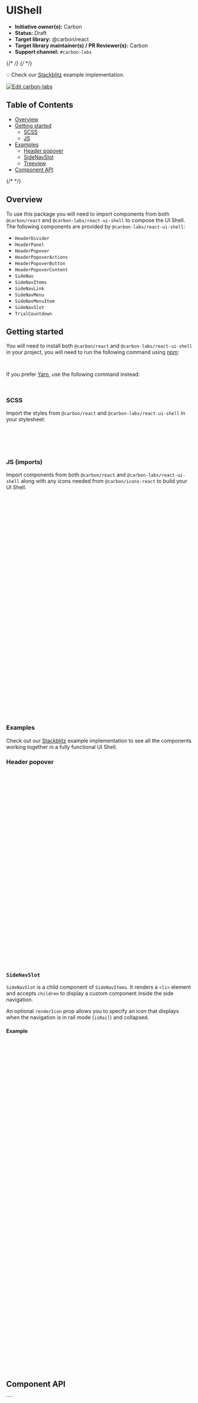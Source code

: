 
<Meta isTemplate />

# UIShell

- **Initiative owner(s):** Carbon
- **Status:** Draft
- **Target library:** @carbon/react
- **Target library maintainer(s) / PR Reviewer(s):** Carbon
- **Support channel:** `#carbon-labs`

{/* <!-- START doctoc generated TOC please keep comment here to allow auto update --> */}
{/* <!-- DON'T EDIT THIS SECTION, INSTEAD RE-RUN doctoc TO UPDATE --> */}

💡 Check our
[Stackblitz](https://stackblitz.com/github/carbon-design-system/carbon-labs/tree/main/examples/react/UIShell)
example implementation.

[![Edit carbon-labs](https://developer.stackblitz.com/img/open_in_stackblitz.svg)](https://stackblitz.com/github/carbon-design-system/carbon-labs/tree/main/examples/react/UIShell)

## Table of Contents

- [Overview](#overview)
- [Getting started](#getting-started)
  - [SCSS](#scss)
  - [JS](#js-imports)
- [Examples](#examples)
  - [Header popover](#header-popover)
  - [SideNavSlot](#sidenavslot)
  - [Treeview](#treeview)
- [Component API](#component-api)

{/* <!-- END doctoc generated TOC please keep comment here to allow auto update --> */}

## Overview

To use this package you will need to import components from both `@carbon/react`
and `@carbon-labs/react-ui-shell` to compose the UI Shell. The following
components are provided by `@carbon-labs/react-ui-shell`:

- `HeaderDivider`
- `HeaderPanel`
- `HeaderPopover`
- `HeaderPopoverActions`
- `HeaderPopoverButton`
- `HeaderPopoverContent`
- `SideNav`
- `SideNavItems`
- `SideNavLink`
- `SideNavMenu`
- `SideNavMenuItem`
- `SideNavSlot`
- `TrialCountdown`

<Canvas of={UIShellStories.Default} />

## Getting started

You will need to install both `@carbon/react` and `@carbon-labs/react-ui-shell`
in your project, you will need to run the following command using
[npm](https://www.npmjs.com/):

```bash
npm install -S @carbon-labs/react-ui-shell @carbon/react
```

If you prefer [Yarn](https://yarnpkg.com/en/), use the following command
instead:

```bash
yarn add @carbon-labs/react-ui-shell @carbon/react
```

### SCSS

Import the styles from `@carbon/react` and `@carbon-labs/react-ui-shell` in your
stylesheet:

```css
@use '@carbon/react' with (
  $font-path: '@ibm/plex'
);
@use '@carbon-labs/react-ui-shell/scss/ui-shell';
```

### JS (imports)

Import components from both `@carbon/react` and `@carbon-labs/react-ui-shell`
along with any icons needed from `@carbon/icons-react` to build your UI Shell.

```javascript
import {
  SIDE_NAV_TYPE,
  SideNav,
  SideNavItems,
  SideNavMenu,
  SideNavMenuItem,
  HeaderPanel,
  SideNavLink,
  HeaderPopover,
  HeaderPopoverActions,
  HeaderPopoverButton,
  HeaderPopoverContent,
  HeaderContainer,
  HeaderDivider,
} from '@carbon-labs/react-ui-shell';
import {
  SkipToContent,
  Header,
  HeaderName,
  Theme,
  HeaderMenuButton,
  SideNavDivider,
  Content,
  Grid,
  Column,
  HeaderGlobalBar,
  HeaderGlobalAction,
  HeaderNavigation,
  HeaderMenuItem,
  HeaderMenu,
  Switcher,
  SwitcherItem,
  SwitcherDivider,
  MenuButton,
  MenuItemRadioGroup,
  ExpandableSearch,
  Link,
  Button,
} from '@carbon/react';
import { Help, Profile, Settings } from '@carbon/icons-react';
```

### Examples

Check out our
[Stackblitz](https://stackblitz.com/github/carbon-design-system/carbon-labs/tree/main/examples/react/UIShell)
example implementation to see all the components working together in a fully
functional UI Shell.

### Header popover

```jsx
import {
  HeaderPopover,
  HeaderPopoverContent,
  HeaderPopoverButton,
  HeaderPopoverActions,
} from '@carbon-labs/react-ui-shell';
import { Header, HeaderGlobalBar } from '@carbon/react';
import { Information } from '@carbon/icons-react';

function App() {
  return (
    <Header aria-label="IBM Platform Name">
      <HeaderGlobalBar>
        <HeaderPopover align="bottom-right">
          <HeaderPopoverButton align="bottom" label="Show information">
            <Information />
          </HeaderPopoverButton>
          <HeaderPopoverContent>
            <p>
              Lorem ipsum dolor sit amet, di os consectetur adipiscing elit, sed
              do eiusmod tempor incididunt ut fsil labore et dolore magna
              aliqua.
            </p>
            <HeaderPopoverActions>
              <Link href="#">Link action</Link>
              <Button size="sm">Button</Button>
            </HeaderPopoverActions>
          </HeaderPopoverContent>
        </HeaderPopover>
      </HeaderGlobalBar>
    </Header>
  );
}

export default App;
```

### `SideNavSlot`

`SideNavSlot` is a child component of `SideNavItems`. It renders a `<li>`
element and accepts `children` to display a custom component inside the side
navigation.

An optional `renderIcon` prop allows you to specify an icon that displays when
the navigation is in rail mode (`isRail`) and collapsed.

#### Example

````jsx
<SideNavItems>
  <SideNavSlot renderIcon={SearchIcon}>
    <Search
      size="sm"
      placeholder="Filter"
      closeButtonLabelText="Clear input"
      id="filter-1"
    />
  </SideNavSlot>
</SideNavItems>


### Treeview

`SideNav` has a new treeview navigation type that can be enabled by adding the
`isTreeview` prop. Note that this feature should only be used if there are two
levels of content within the component.

Also note that it will be automatically enabled if there are more than two
levels of content within the component.

```jsx
  SIDE_NAV_TYPE,
  SideNav,
  SideNavItems,
  SideNavLink,
  SideNavMenu,
  SideNavMenuItem,
  HeaderPanel,
} from '@carbon-labs/react-ui-shell';

function App() {
  return (
    <SideNav
      isFixedNav
      isTreeview
      expanded={true}
      isChildOfHeader={false}
      aria-label="Side navigation">
      <SideNavItems>
        <SideNavLink renderIcon={Fade} href="#">
          Link level 1
        </SideNavLink>
        <SideNavMenu
          defaultExpanded={true}
          renderIcon={Fade}
          title="Sub-menu level 1">
          <SideNavMenuItem href="#">Link level 2</SideNavMenuItem>
          <SideNavMenuItem href="#">Link level 2</SideNavMenuItem>
          <SideNavMenu title="Sub-menu level 2" defaultExpanded={true}>
            <SideNavMenuItem isActive href="#">
              Link level 3
            </SideNavMenuItem>
            <SideNavMenuItem href="#">Link level 3</SideNavMenuItem>
          </SideNavMenu>
        </SideNavMenu>
      </SideNavItems>
    </SideNav>
  );
}

````

## Component API

<ArgTypes />
````
